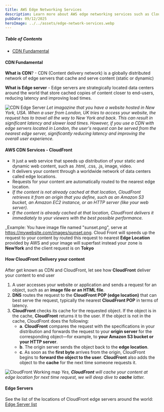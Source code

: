 ```yaml
---
title: AWS Edge Networking Services
description: Learn more about AWS edge networking services such as CloudFront, Global Accelerator, and Route 53
pubDate: 09/12/2025
heroImage: ../../assets/edge-network-services.webp
---
```


##### Table of Contents
- [CDN Fundamental](#cdn-fundamental)

#### CDN Fundamental
**What is CDN**? - CDN (Content delivery network) is a globally distributed network of edge servers that cache and serve content (static or dynamic)

**What is Edge server** - Edge servers are strategically located data centers around the world that store cached copies of content closer to end-users, reducing latency and improving load times.

![CDN Edge Server](../../assets/edge-server-explain.jpg)
_Let imagazine that you have a website hosted in New York, USA. When a user from London, UK tries to access your website, the request has to travel all the way to New York and back. This can result in significant latency and slower load times.
However, if you use a CDN with edge servers located in London, the user's request can be served from the nearest edge server, significantly reducing latency and improving the overall user experience._

#### AWS CDN Services - CloudFront
- It just a web service that speeds up distribution of your static and dynamic web content, such as .html, .css, .js, image, video.
- It delivers your content through a worldwide network of data centers called edge locations.
- Requests for your content are automatically routed to the nearest edge location.
- _If the content is not already cached at that location, CloudFront retrieves it from an origin that you define, such as an Amazon S3 bucket, an Amazon EC2 instance, or an HTTP server (like your web server)._
- _If the content is already cached at that location, CloudFront delivers it immediately to your viewers with the best possible performance._

_Example: You have image file named "sunset.png", serve at https://mywebsite.com/images/sunset.png.
Cloud Front will speeds up the request to your content by routed this request to nearest **Edge Location** provided by AWS and
your image will superfast instead your zone is **NewYork** and the client request is on **Tokyo**

#### How CloudFront Delivery your content
After get known as CDN and CloudFront, let see how **CloudFront** deliver your content to end user

1. A user accesses your website or application and sends a request for an object, such as an **image file or an HTML file**.
2. **DNS** routes the request to the **CloudFront POP (edge location)** that can best serve the request, typically the nearest **CloudFront POP** in terms of latency.
3. **CloudFront** checks its cache for the requested object. If the object is in the cache, **CloudFront** returns it to the user. If the object is not in the cache, CloudFront does the following:
    - **a**. **CloudFront** compares the request with the specifications in your distribution and forwards the request to your **origin server** for the corresponding object—for example, to **your Amazon S3 bucket or your HTTP server**.
    - **b**. The origin server sends the object back to the **edge location**.
    - **c**. As soon as the **first byte** arrives from the origin, CloudFront begins to **forward the object to the user**. **CloudFront** also adds the object to the **cache** for the next time someone requests it.

![CloudFront Working map](../../assets/edge-network-services.webp)
_Yes, **CloudFront** will cache your content at edge location for next time request, we will deep dive to **cache** latter._

#### Edge Servers
See the list of the locations of CloudFront edge servers around the world: [Edge Server list](https://aws.amazon.com/cloudfront/features/#Global_Edge_Network)